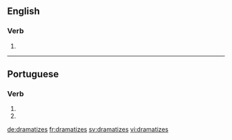 ==English==

===Verb===
{{head|en}}

# {{en-third-person singular of|dramatize}}

----

==Portuguese==

===Verb===
{{pt-verb-form}}

# {{conjugation of|dramatizar||2|s|present|subjunctive|lang=pt}}
# {{conjugation of|dramatizar||2|s|negative|imperative|lang=pt}}

[[de:dramatizes]]
[[fr:dramatizes]]
[[sv:dramatizes]]
[[vi:dramatizes]]